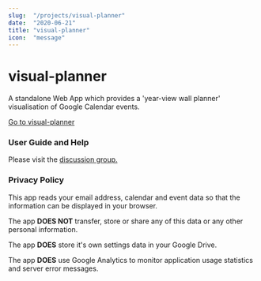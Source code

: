 ```yaml
---
slug:  "/projects/visual-planner"
date:  "2020-06-21"
title: "visual-planner"
icon:  "message"
---
```



# visual-planner
A standalone Web App which provides a 'year-view wall planner' visualisation of Google Calendar events.

[Go to visual-planner](https://ctcode.github.io/visual-planner/vp.htm)

### User Guide and Help
Please visit the [discussion group.](https://groups.google.com/group/visual-planner-discuss)

<a name="privacy"></a>
### Privacy Policy
This app reads your email address, calendar and event data so that the information can be displayed in your browser.

The app **DOES NOT** transfer, store or share any of this data or any other personal information.

The app **DOES** store it's own settings data in your Google Drive.

The app **DOES** use Google Analytics to monitor application usage statistics and server error messages.
